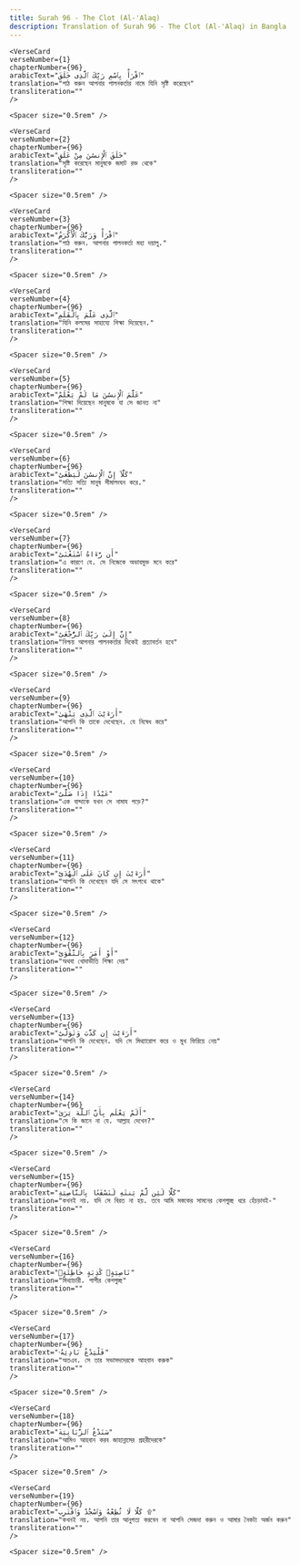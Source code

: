 ```yaml
---
title: Surah 96 - The Clot (Al-'Alaq)  
description: Translation of Surah 96 - The Clot (Al-'Alaq) in Bangla
---
```







    <VerseCard 
    verseNumber={1}
    chapterNumber={96}
    arabicText="ٱقْرَأْ بِٱسْمِ رَبِّكَ ٱلَّذِى خَلَقَ"
    translation="পাঠ করুন আপনার পালনকর্তার নামে যিনি সৃষ্টি করেছেন"
    transliteration=""
    />

    <Spacer size="0.5rem" />
                
    <VerseCard 
    verseNumber={2}
    chapterNumber={96}
    arabicText="خَلَقَ ٱلْإِنسَٰنَ مِنْ عَلَقٍ"
    translation="সৃষ্টি করেছেন মানুষকে জমাট রক্ত থেকে"
    transliteration=""
    />

    <Spacer size="0.5rem" />
                
    <VerseCard 
    verseNumber={3}
    chapterNumber={96}
    arabicText="ٱقْرَأْ وَرَبُّكَ ٱلْأَكْرَمُ"
    translation="পাঠ করুন، আপনার পালনকর্তা মহা দয়ালু،"
    transliteration=""
    />

    <Spacer size="0.5rem" />
                
    <VerseCard 
    verseNumber={4}
    chapterNumber={96}
    arabicText="ٱلَّذِى عَلَّمَ بِٱلْقَلَمِ"
    translation="যিনি কলমের সাহায্যে শিক্ষা দিয়েছেন،"
    transliteration=""
    />

    <Spacer size="0.5rem" />
                
    <VerseCard 
    verseNumber={5}
    chapterNumber={96}
    arabicText="عَلَّمَ ٱلْإِنسَٰنَ مَا لَمْ يَعْلَمْ"
    translation="শিক্ষা দিয়েছেন মানুষকে যা সে জানত না"
    transliteration=""
    />

    <Spacer size="0.5rem" />
                
    <VerseCard 
    verseNumber={6}
    chapterNumber={96}
    arabicText="كَلَّآ إِنَّ ٱلْإِنسَٰنَ لَيَطْغَىٰٓ"
    translation="সত্যি সত্যি মানুষ সীমালংঘন করে،"
    transliteration=""
    />

    <Spacer size="0.5rem" />
                
    <VerseCard 
    verseNumber={7}
    chapterNumber={96}
    arabicText="أَن رَّءَاهُ ٱسْتَغْنَىٰٓ"
    translation="এ কারণে যে، সে নিজেকে অভাবমুক্ত মনে করে"
    transliteration=""
    />

    <Spacer size="0.5rem" />
                
    <VerseCard 
    verseNumber={8}
    chapterNumber={96}
    arabicText="إِنَّ إِلَىٰ رَبِّكَ ٱلرُّجْعَىٰٓ"
    translation="নিশ্চয় আপনার পালনকর্তার দিকেই প্রত্যাবর্তন হবে"
    transliteration=""
    />

    <Spacer size="0.5rem" />
                
    <VerseCard 
    verseNumber={9}
    chapterNumber={96}
    arabicText="أَرَءَيْتَ ٱلَّذِى يَنْهَىٰ"
    translation="আপনি কি তাকে দেখেছেন، যে নিষেধ করে"
    transliteration=""
    />

    <Spacer size="0.5rem" />
                
    <VerseCard 
    verseNumber={10}
    chapterNumber={96}
    arabicText="عَبْدًا إِذَا صَلَّىٰٓ"
    translation="এক বান্দাকে যখন সে নামায পড়ে?"
    transliteration=""
    />

    <Spacer size="0.5rem" />
                
    <VerseCard 
    verseNumber={11}
    chapterNumber={96}
    arabicText="أَرَءَيْتَ إِن كَانَ عَلَى ٱلْهُدَىٰٓ"
    translation="আপনি কি দেখেছেন যদি সে সৎপথে থাকে"
    transliteration=""
    />

    <Spacer size="0.5rem" />
                
    <VerseCard 
    verseNumber={12}
    chapterNumber={96}
    arabicText="أَوْ أَمَرَ بِٱلتَّقْوَىٰٓ"
    translation="অথবা খোদাভীতি শিক্ষা দেয়"
    transliteration=""
    />

    <Spacer size="0.5rem" />
                
    <VerseCard 
    verseNumber={13}
    chapterNumber={96}
    arabicText="أَرَءَيْتَ إِن كَذَّبَ وَتَوَلَّىٰٓ"
    translation="আপনি কি দেখেছেন، যদি সে মিথ্যারোপ করে ও মুখ ফিরিয়ে নেয়"
    transliteration=""
    />

    <Spacer size="0.5rem" />
                
    <VerseCard 
    verseNumber={14}
    chapterNumber={96}
    arabicText="أَلَمْ يَعْلَم بِأَنَّ ٱللَّهَ يَرَىٰ"
    translation="সে কি জানে না যে، আল্লাহ দেখেন?"
    transliteration=""
    />

    <Spacer size="0.5rem" />
                
    <VerseCard 
    verseNumber={15}
    chapterNumber={96}
    arabicText="كَلَّا لَئِن لَّمْ يَنتَهِ لَنَسْفَعًۢا بِٱلنَّاصِيَةِ"
    translation="কখনই নয়، যদি সে বিরত না হয়، তবে আমি মস্তকের সামনের কেশগুচ্ছ ধরে হেঁচড়াবই-"
    transliteration=""
    />

    <Spacer size="0.5rem" />
                
    <VerseCard 
    verseNumber={16}
    chapterNumber={96}
    arabicText="نَاصِيَةٍۢ كَٰذِبَةٍ خَاطِئَةٍۢ"
    translation="মিথ্যাচারী، পাপীর কেশগুচ্ছ"
    transliteration=""
    />

    <Spacer size="0.5rem" />
                
    <VerseCard 
    verseNumber={17}
    chapterNumber={96}
    arabicText="فَلْيَدْعُ نَادِيَهُۥ"
    translation="অতএব، সে তার সভাসদদেরকে আহবান করুক"
    transliteration=""
    />

    <Spacer size="0.5rem" />
                
    <VerseCard 
    verseNumber={18}
    chapterNumber={96}
    arabicText="سَنَدْعُ ٱلزَّبَانِيَةَ"
    translation="আমিও আহবান করব জাহান্নামের প্রহরীদেরকে"
    transliteration=""
    />

    <Spacer size="0.5rem" />
                
    <VerseCard 
    verseNumber={19}
    chapterNumber={96}
    arabicText="كَلَّا لَا تُطِعْهُ وَٱسْجُدْ وَٱقْتَرِب ۩"
    translation="কখনই নয়، আপনি তার আনুগত্য করবেন না আপনি সেজদা করুন ও আমার নৈকট্য অর্জন করুন"
    transliteration=""
    />

    <Spacer size="0.5rem" />
                